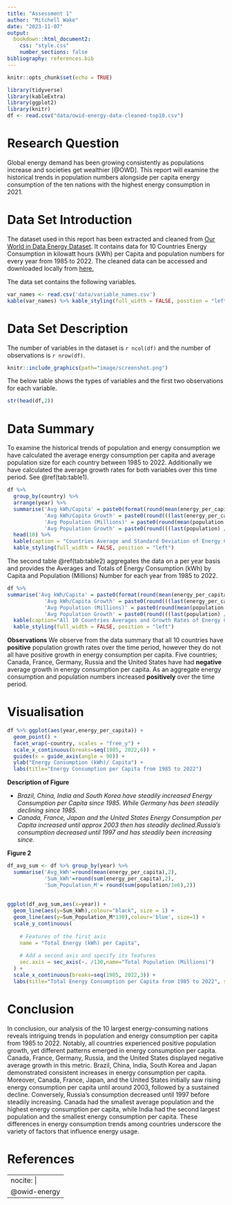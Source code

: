 ```yaml
---
title: "Assessment 1"
author: "Mitchell Wake"
date: "2023-11-07"
output: 
  bookdown::html_document2:
    css: "style.css"
    number_sections: false 
bibliography: references.bib
---
```


```r
knitr::opts_chunk$set(echo = TRUE)
```

```r
library(tidyverse)
library(kableExtra)
library(ggplot2)
library(knitr)
df <- read.csv("data/owid-energy-data-cleaned-top10.csv")
```

# Research Question

Global energy demand has been growing consistently as populations increase and societies get wealthier [@OWD]. This report will examine the historical trends in population numbers alongside per capita energy consumption of the ten nations with the highest energy consumption in 2021.

# Data Set Introduction

The dataset used in this report has been extracted and cleaned from [Our World in Data Energy Dataset](https://ourworldindata.org/energy).
It contains data for 10 Countries Energy Consumption in kilowatt hours (kWh) per Capita and population numbers for every year from 1985 to 2022. The cleaned data can be accessed and downloaded locally from [here.](Data/owid-energy-data-cleaned-top10.csv)

The data set contains the following variables.

```r
var_names <- read.csv('data/variable_names.csv')
kable(var_names) %>% kable_styling(full_width = FALSE, position = "left")
```


# Data Set Description

The number of variables in the dataset is `r ncol(df)` and the number of observations is `r nrow(df)`.

```r
knitr::include_graphics(path="image/screenshot.png")
```


The below table shows the types of variables and the first two observations for each variable.

```r
str(head(df,2))
```

# Data Summary
To examine the historical trends of population and energy consumption we have calculated the average energy consumption per capita and average population size for each country between 1985 to 2022. Additionally we have calculated the average growth rates for both variables over this time period. See \@ref(tab:table1).

```r
df %>%
  group_by(country) %>%
  arrange(year) %>%
  summarise('Avg kWh/Capita' = paste0(format(round(mean(energy_per_capita), 2),big.mark=",")),
            'Avg kWh/Capita Growth' = paste0(round(((last(energy_per_capita) / first(energy_per_capita))^(1 / (n() - 1)) - 1) * 100, 2), "%"),
            'Avg Population (Millions)' = paste0(round(mean(population / 1e6), 2), "M"),
            'Avg Population Growth' = paste0(round(((last(population) / first(population))^(1 / (n() - 1)) - 1) * 100, 2), "%")) %>%
  head(10) %>%
  kable(caption = "Countries Average and Standard Deviation of Energy Consumption (kWh) by Capita and Population (Millions) from 1985 to 2022") %>%
  kable_styling(full_width = FALSE, position = "left")
```

The second table \@ref(tab:table2) aggregates the data on a per year basis and provides the Averages and Totals of Energy Consumption (kWh) by Capita and Population (Millions) Number for each year from 1985 to 2022.

```r
df %>% 
summarise('Avg kWh/Capita' = paste0(format(round(mean(energy_per_capita), 2),big.mark=",")),
            'Avg kWh/Capita Growth' = paste0(round(((last(energy_per_capita) / first(energy_per_capita))^(1 / (n() - 1)) - 1) * 100, 2), "%"),
            'Avg Population (Millions)' = paste0(round(mean(population / 1e6), 2), "M"),
            'Avg Population Growth' = paste0(round(((last(population) / first(population))^(1 / (n() - 1)) - 1) * 100, 2), "%")) %>% 
  kable(caption="All 10 Countries Averages and Growth Rates of Energy Consumption (kWh) by Capita and Population (Millions)") %>%
  kable_styling(full_width = FALSE, position = "left")

```

**Observations**
We observe from the data summary that all 10 countries have **positive** population growth rates over the time period, however they do not all have positive growth in energy consumption per capita. Five countries; Canada, France, Germany, Russia and the United States have had **negative** average growth in energy consumption per capita. As an aggregate energy consumption and population numbers increased **positively** over the time period.

# Visualisation

```r
df %>% ggplot(aes(year,energy_per_capita)) + 
  geom_point() + 
  facet_wrap(~country, scales = "free_y") +
  scale_x_continuous(breaks=seq(1985, 2022,6)) +
  guides(x = guide_axis(angle = 90)) +
  ylab("Energy Consumption (kWh)/ Capita") +
  labs(title="Energy Consumption per Capita from 1985 to 2022")

```

**Description of Figure**

* *Brazil, China, India and South Korea have steadily increased Energy Consumption per Capita since 1985. While Germany has been steadily declining since 1985.*
* *Canada, France, Japan and the United States Energy Consumption per Capita increased until approx 2003 then has steadily declined.Russia's consumption decreased until 1997 and has steadily been increasing since.*

**Figure 2**

```r
df_avg_sum <- df %>% group_by(year) %>% 
  summarise('Avg_kWh'=round(mean(energy_per_capita),2),
            'Sum_kWh'=round(sum(energy_per_capita),2),
            'Sum_Population_M'= round(sum(population/1e6),2)) 
  
  
ggplot(df_avg_sum,aes(x=year)) + 
  geom_line(aes(y=Sum_kWh),colour="black", size = 1) +
  geom_line(aes(y=Sum_Population_M*130),colour='blue', size=1) +
  scale_y_continuous(
    
    # Features of the first axis
    name = "Total Energy (kWh) per Capita",
    
    # Add a second axis and specify its features
    sec.axis = sec_axis(~. /130,name="Total Population (Millions)")
  ) + 
  scale_x_continuous(breaks=seq(1985, 2022,3)) +
  labs(title="Total Energy Consumption per Capita from 1985 to 2022", subtitle = "Aggregate data from the 10 largest Nations by Energy Consumption")
```

# Conclusion

In conclusion, our analysis of the 10 largest energy-consuming nations reveals intriguing trends in population and energy consumption per capita from 1985 to 2022. Notably, all countries experienced positive population growth, yet different patterns emerged in energy consumption per capita. Canada, France, Germany, Russia, and the United States displayed negative average growth in this metric. Brazil, China, India, South Korea and Japan demonstrated consistent increases in energy consumption per capita. Moreover, Canada, France, Japan, and the United States initially saw rising energy consumption per capita until around 2003, followed by a sustained decline. Conversely, Russia's consumption decreased until 1997 before steadily increasing. Canada had the smallest average population and the highest energy consumption per capita, while India had the second largest population and the smallest energy consumption per capita. These differences in energy consumption trends among countries underscore the variety of factors that influence energy usage.

# References

---
nocite: |
  @owid-energy
---


